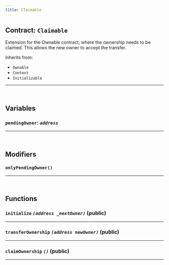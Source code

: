 ```yaml
---
title: Claimable
---
```



<DocTag type={DocType.Reference} />

## Contract: `Claimable`



Extension for the Ownable contract, where the ownership needs to be claimed.
This allows the new owner to accept the transfer.

Inherits from:

- `Ownable`
- `Context`
- `Initializable`


<hr />


<br />

## Variables


### **`pendingOwner`**: *`address`*







<hr />


<br />

## Modifiers

### `onlyPendingOwner()`





<hr />



<br />

## Functions

### **`initialize`** *`(address _nextOwner)`* (public)







<hr />

### **`transferOwnership`** *`(address newOwner)`* (public)







<hr />

### **`claimOwnership`** *`()`* (public)







<hr />


